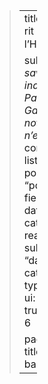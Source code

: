 > ---
> title: "L'Horloge rit sans l'Horlogie ⌛ "
> subtitle: "*Un savoir-être indispensable - Parce-que sans Garde-Temps, la notion de Temps n'existe pas.*"
> comments: false
> listing:
>   - id: posts
>     contents: "posts/**/*/*.qmd"
>     fields: [image, date, title, categories, reading-time, subtitle] 
>     sort: "date desc"
>     categories: true
>     type: grid
>     sort-ui: true
>     filter-ui: true
>     page-size: 6
>
> page-layout: full
> title-block-banner: true
> ---
